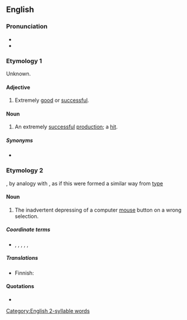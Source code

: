 ==English==

===Pronunciation===
* {{audio|en|En-au-clicko.ogg|Audio (AU)}}
* {{rhymes|en|ɪkəʊ}}

===Etymology 1===
Unknown.

====Adjective====
{{en-adj}}

# {{lb|en|dated|entertainment}} Extremely [[good]] or [[successful]].

====Noun====
{{en-noun}}

# {{lb|en|dated|entertainment}} An extremely [[successful]] [[production]]; a [[hit]].

=====Synonyms=====
* {{l|en|boffo}}

===Etymology 2===
{{suffix|en|click|o}}, by analogy with {{m|en|typo}}, as if this were formed a similar way from [[type]]

====Noun====
{{en-noun}}

# {{lb|en|Internet|computing|slang|neologism}} The inadvertent depressing of a computer [[mouse]] button on a wrong selection.

=====Coordinate terms=====
* {{l|en|scanno}}, {{l|en|speako}}, {{l|en|spello}}, {{l|en|thinko}}, {{l|en|typo}}, {{l|en|writo}}

=====Translations=====
{{trans-top|error in clicking the mouse}}
* Finnish: {{t|fi|virheklikkaus}}
{{trans-mid}}
{{trans-bottom}}

====Quotations====
* {{seeCites}}

[[Category:English 2-syllable words]]